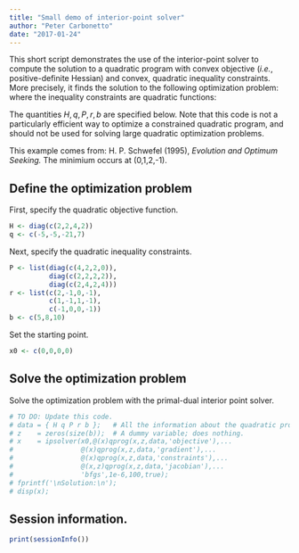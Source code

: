 ```yaml
---
title: "Small demo of interior-point solver"
author: "Peter Carbonetto"
date: "2017-01-24"
---
```


This short script demonstrates the use of the interior-point solver to
compute the solution to a quadratic program with convex objective
(*i.e.*, positive-definite Hessian) and convex, quadratic inequality
constraints. More precisely, it finds the solution to the following
optimization problem:
\begin{equation}
\begin{array}{ll}
\mbox{minimize}   & x^THx/2 + q^Tx \\
\mbox{subject to} & c_i(x) < b
\end{array}
\end{equation}
where the inequality constraints are quadratic functions:
\begin{equation}
c_i(x) = x^TP_ix/2 + r_i^Tx
\end{equation}

The quantities ${H,q,P,r,b}$ are specified below. Note that this code is not a particularly efficient way to optimize a constrained quadratic program, and 
should not be used for solving large quadratic optimization problems.

This example comes from: H. P. Schwefel (1995), *Evolution and Optimum 
Seeking.* The minimium occurs at (0,1,2,-1).

## Define the optimization problem

First, specify the quadratic objective function.

```r
H <- diag(c(2,2,4,2))
q <- c(-5,-5,-21,7)
```

Next, specify the quadratic inequality constraints.

```r
P <- list(diag(c(4,2,2,0)),
          diag(c(2,2,2,2)),
          diag(c(2,4,2,4)))
r <- list(c(2,-1,0,-1),
          c(1,-1,1,-1),
          c(-1,0,0,-1))
b <- c(5,8,10)
```

Set the starting point.

```r
x0 <- c(0,0,0,0)
```

## Solve the optimization problem

 Solve the optimization problem with the primal-dual interior point solver.

```r
# TO DO: Update this code.
# data = { H q P r b };   # All the information about the quadratic program.
# z    = zeros(size(b));  # A dummy variable; does nothing.
# x    = ipsolver(x0,@(x)qprog(x,z,data,'objective'),...
#                 @(x)qprog(x,z,data,'gradient'),...
#                 @(x)qprog(x,z,data,'constraints'),...
#                 @(x,z)qprog(x,z,data,'jacobian'),...
#                 'bfgs',1e-6,100,true);
# fprintf('\nSolution:\n');
# disp(x);
```

## Session information.

```r
print(sessionInfo())
```
